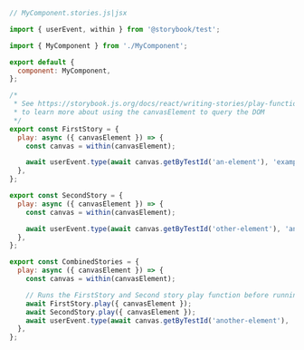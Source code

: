 ```js
// MyComponent.stories.js|jsx

import { userEvent, within } from '@storybook/test';

import { MyComponent } from './MyComponent';

export default {
  component: MyComponent,
};

/*
 * See https://storybook.js.org/docs/react/writing-stories/play-function#working-with-the-canvas
 * to learn more about using the canvasElement to query the DOM
 */
export const FirstStory = {
  play: async ({ canvasElement }) => {
    const canvas = within(canvasElement);

    await userEvent.type(await canvas.getByTestId('an-element'), 'example-value');
  },
};

export const SecondStory = {
  play: async ({ canvasElement }) => {
    const canvas = within(canvasElement);

    await userEvent.type(await canvas.getByTestId('other-element'), 'another value');
  },
};

export const CombinedStories = {
  play: async ({ canvasElement }) => {
    const canvas = within(canvasElement);

    // Runs the FirstStory and Second story play function before running this story's play function
    await FirstStory.play({ canvasElement });
    await SecondStory.play({ canvasElement });
    await userEvent.type(await canvas.getByTestId('another-element'), 'random value');
  },
};
```

